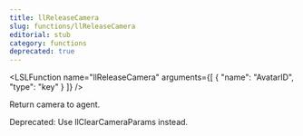 ```yaml
---
title: llReleaseCamera
slug: functions/llReleaseCamera
editorial: stub
category: functions
deprecated: true
---
```


<LSLFunction
	name="llReleaseCamera"
	arguments={[
	{
		"name": "AvatarID",
		"type": "key"
	}
]}
/>

Return camera to agent.

Deprecated: Use llClearCameraParams instead.
